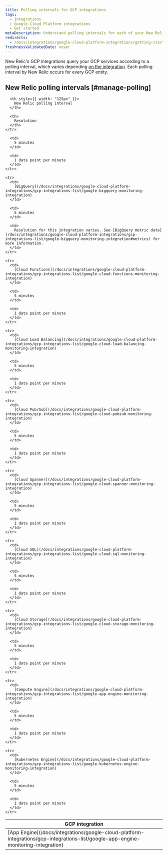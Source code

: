 ```yaml
---
title: Polling intervals for GCP integrations
tags:
  - Integrations
  - Google Cloud Platform integrations
  - Get started
metaDescription: Understand polling intervals for each of your New Relic GCP integrations.
redirects:
  - /docs/integrations/google-cloud-platform-integrations/getting-started/polling-intervals-gcp-integrations
freshnessValidatedDate: never
---
```


New Relic's GCP integrations query your GCP services according to a polling interval, which varies depending [on the integration](#manage-polling). Each polling interval by New Relic occurs for every GCP entity.

## New Relic polling intervals [#manage-polling]

<table>
  <thead>
    <tr>
      <th style={{ width: "200px" }}>
        GCP integration
      </th>

      <th style={{ width: "125px" }}>
        New Relic polling interval
      </th>

      <th>
        Resolution
      </th>
    </tr>
  </thead>

  <tbody>
    <tr>
      <td>
        [App Engine](/docs/integrations/google-cloud-platform-integrations/gcp-integrations-list/google-app-engine-monitoring-integration)
      </td>

      <td>
        5 minutes
      </td>

      <td>
        1 data point per minute
      </td>
    </tr>

    <tr>
      <td>
        [BigQuery](/docs/integrations/google-cloud-platform-integrations/gcp-integrations-list/google-bigquery-monitoring-integration)
      </td>

      <td>
        5 minutes
      </td>

      <td>
        Resolution for this integration varies. See [BigQuery metric data](/docs/integrations/google-cloud-platform-integrations/gcp-integrations-list/google-bigquery-monitoring-integration#metrics) for more information.
      </td>
    </tr>

    <tr>
      <td>
        [Cloud Functions](/docs/integrations/google-cloud-platform-integrations/gcp-integrations-list/google-cloud-functions-monitoring-integration)
      </td>

      <td>
        5 minutes
      </td>

      <td>
        1 data point per minute
      </td>
    </tr>

    <tr>
      <td>
        [Cloud Load Balancing](/docs/integrations/google-cloud-platform-integrations/gcp-integrations-list/google-cloud-load-balancing-monitoring-integration)
      </td>

      <td>
        5 minutes
      </td>

      <td>
        1 data point per minute
      </td>
    </tr>

    <tr>
      <td>
        [Cloud Pub/Sub](/docs/integrations/google-cloud-platform-integrations/gcp-integrations-list/google-cloud-pubsub-monitoring-integration)
      </td>

      <td>
        5 minutes
      </td>

      <td>
        1 data point per minute
      </td>
    </tr>

    <tr>
      <td>
        [Cloud Spanner](/docs/integrations/google-cloud-platform-integrations/gcp-integrations-list/google-cloud-spanner-monitoring-integration)
      </td>

      <td>
        5 minutes
      </td>

      <td>
        1 data point per minute
      </td>
    </tr>

    <tr>
      <td>
        [Cloud SQL](/docs/integrations/google-cloud-platform-integrations/gcp-integrations-list/google-cloud-sql-monitoring-integration)
      </td>

      <td>
        5 minutes
      </td>

      <td>
        1 data point per minute
      </td>
    </tr>

    <tr>
      <td>
        [Cloud Storage](/docs/integrations/google-cloud-platform-integrations/gcp-integrations-list/google-cloud-storage-monitoring-integration)
      </td>

      <td>
        5 minutes
      </td>

      <td>
        1 data point per minute
      </td>
    </tr>

    <tr>
      <td>
        [Compute Engine](/docs/integrations/google-cloud-platform-integrations/gcp-integrations-list/google-app-engine-monitoring-integration)
      </td>

      <td>
        5 minutes
      </td>

      <td>
        1 data point per minute
      </td>
    </tr>

    <tr>
      <td>
        [Kubernetes Engine](/docs/integrations/google-cloud-platform-integrations/gcp-integrations-list/google-kubernetes-engine-monitoring-integration)
      </td>

      <td>
        5 minutes
      </td>

      <td>
        1 data point per minute
      </td>
    </tr>
  </tbody>
</table>
